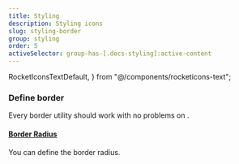 ```yaml
---
title: Styling
description: Styling icons
slug: styling-border
group: styling
order: 5
activeSelector: group-has-[.docs-styling]:active-content
---
```


  RocketIconsTextDefault,
} from "@/components/rocketicons-text";

### Define border
Every border utility should work with no problems on <RocketIconsText />.
<br />
#### [Border Radius](https://tailwindcss.com/docs/border-radius)
You can define the border radius.
